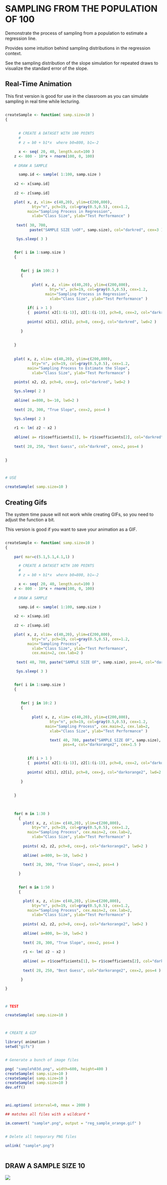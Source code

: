 # SAMPLING FROM THE POPULATION OF 100

Demonstrate the process of sampling from a population to estimate a regression line.

Provides some intuition behind sampling distributions in the regression context.

See the sampling distribution of the slope simulation for repeated draws to visualize the standard error of the slope.

## Real-Time Animation
	
This first version is good for use in the classroom as you can simulate sampling in real time while lecturing. 
	
	
```r

createSample <- function( samp.size=10 )
{
	
	
      # CREATE A DATASET WITH 100 POINTS
      #
      # z = b0 + b1*x  where b0=800, b1=-2

      x <- seq( 20, 40, length.out=100 )
	z <- 800 - 10*x + rnorm(100, 0, 100)
	
	# DRAW A SAMPLE

      samp.id <- sample( 1:100, samp.size )
	
	x2 <- x[samp.id]
			
	z2 <- z[samp.id]	

	plot( x, z, xlim= c(40,20), ylim=c(200,800), 
            bty="n", pch=19, col=gray(0.5,0.5), cex=1.2,
	      main="Sampling Process in Regression", 
            xlab="Class Size", ylab="Test Performance" )
	
     text( 30, 700, 
           paste("SAMPLE SIZE \nOF", samp.size), col="darkred", cex=3 )

     Sys.sleep( 3 )	


	for( i in 1:samp.size )
	{
	
	
	   for( j in 100:2 )
	   {   
	      
	        plot( x, z, xlim= c(40,20), ylim=c(200,800), 
                    bty="n", pch=19, col=gray(0.5,0.5), cex=1.2,
	              main="Sampling Process in Regression", 
                    xlab="Class Size", ylab="Test Performance" )
	        
	      if( i > 1 )
	      {  points( x2[1:(i-1)], z2[1:(i-1)], pch=8, cex=2, col="darkred", lwd=2 )  }
	      
	      points( x2[i], z2[i], pch=8, cex=j, col="darkred", lwd=2 )
	         
	   }
	   
	   
	}
	
		
	plot( x, z, xlim= c(40,20), ylim=c(200,800), 
            bty="n", pch=19, col=gray(0.5,0.5), cex=1.2,
	      main="Sampling Process to Estimate the Slope", 
            xlab="Class Size", ylab="Test Performance" )	        
			      
	points( x2, z2, pch=8, cex=j, col="darkred", lwd=2 )

	Sys.sleep( 2 )
		
	abline( a=800, b=-10, lwd=2 )
	
	text( 28, 300, "True Slope", cex=2, pos=4 )

 	Sys.sleep( 2 )
	
	r1 <- lm( z2 ~ x2 )
	
	abline( a= r1$coefficients[1], b= r1$coefficients[2], col="darkred", lwd=2 )
	
	text( 28, 250, "Best Guess", col="darkred", cex=2, pos=4 )
    

}



# USE

createSample( samp.size=10 )

```







## Creating Gifs
	
The system time pause will not work while creating GIFs, so you need to adjust the function a bit.

This version is good if you want to save your animation as a GIF.


```r

createSample <- function( samp.size=10 )
{
	
	par( mar=c(5.1,5.1,4.1,1) )

      # CREATE A DATASET WITH 100 POINTS
      #
      # z = b0 + b1*x  where b0=800, b1=-2

      x <- seq( 20, 40, length.out=100 )
	z <- 800 - 10*x + rnorm(100, 0, 100)
	
	# DRAW A SAMPLE

      samp.id <- sample( 1:100, samp.size )
	
	x2 <- x[samp.id]
			
	z2 <- z[samp.id]	

	plot( x, z, xlim= c(40,20), ylim=c(200,800), 
            bty="n", pch=19, col=gray(0.5,0.5), cex=1.2,
	      main="Sampling Process", 
            xlab="Class Size", ylab="Test Performance",
            cex.main=2, cex.lab=2 )
	
     text( 40, 780, paste("SAMPLE SIZE OF", samp.size), pos=4, col="darkorange2", cex=1.5 )

     Sys.sleep( 3 )	


	for( i in 1:samp.size )
	{
	
	
	   for( j in 10:2 )
	   {   
	      
	        plot( x, z, xlim= c(40,20), ylim=c(200,800), 
                    bty="n", pch=19, col=gray(0.5,0.5), cex=1.2,
	              main="Sampling Process", cex.main=2, cex.lab=2,
                    xlab="Class Size", ylab="Test Performance" )

                    text( 40, 780, paste("SAMPLE SIZE OF", samp.size),
                          pos=4, col="darkorange2", cex=1.5 )	  

      
	      if( i > 1 )
	      {  points( x2[1:(i-1)], z2[1:(i-1)], pch=8, cex=2, col="darkorange2", lwd=2 )  }
	      
	      points( x2[i], z2[i], pch=8, cex=j, col="darkorange2", lwd=2 )
	         
	   }
	   
	   
	}
	
	

	for( m in 1:30 )
      {
	    plot( x, z, xlim= c(40,20), ylim=c(200,800), 
            bty="n", pch=19, col=gray(0.5,0.5), cex=1.2,
	      main="Sampling Process", cex.main=2, cex.lab=2,
            xlab="Class Size", ylab="Test Performance" )	        
			      
	    points( x2, z2, pch=8, cex=j, col="darkorange2", lwd=2 )
		
	    abline( a=800, b=-10, lwd=2 )
	
	    text( 28, 300, "True Slope", cex=2, pos=4 )

      }

	
      for( m in 1:50 )
      {

	    plot( x, z, xlim= c(40,20), ylim=c(200,800), 
            bty="n", pch=19, col=gray(0.5,0.5), cex=1.2,
	      main="Sampling Process", cex.main=2, cex.lab=2,
            xlab="Class Size", ylab="Test Performance" )	        
			      
	    points( x2, z2, pch=8, cex=j, col="darkorange2", lwd=2 )
		
	    abline( a=800, b=-10, lwd=2 )
	
	    text( 28, 300, "True Slope", cex=2, pos=4 )
	
	    r1 <- lm( z2 ~ x2 )
	
	    abline( a= r1$coefficients[1], b= r1$coefficients[2], col="darkorange2", lwd=2 )
	
	    text( 28, 250, "Best Guess", col="darkorange2", cex=2, pos=4 )

       }

}



# TEST

createSample( samp.size=10 )



# CREATE A GIF

library( animation )
setwd("gifs")


# Generate a bunch of image files

png( "sample%03d.png", width=600, height=400 )
createSample( samp.size=10 )
createSample( samp.size=10 )
createSample( samp.size=10 )
dev.off()



ani.options( interval=0, nmax = 2000 )

## matches all files with a wildcard *

im.convert( "sample*.png", output = "reg_sample_orange.gif" )


# Delete all temporary PNG files

unlink( "sample*.png")
	
```
	

## DRAW A SAMPLE SIZE 10
	
![]( ./GIFS/reg_sample_orange.gif )

		
